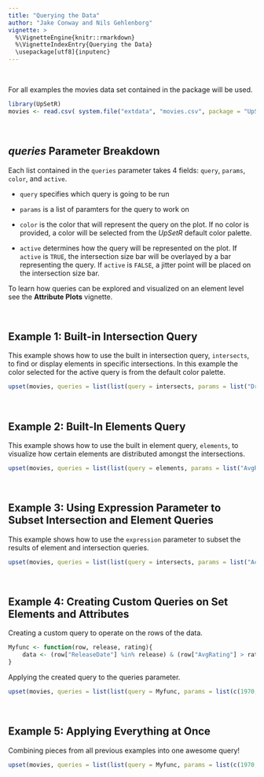 ```yaml
---
title: "Querying the Data"
author: "Jake Conway and Nils Gehlenborg"
vignette: >
  %\VignetteEngine{knitr::rmarkdown}
  %\VignetteIndexEntry{Querying the Data}
  \usepackage[utf8]{inputenc}
---
```


<br>

For all examples the movies data set contained in the package will be used.
```r
library(UpSetR)
movies <- read.csv( system.file("extdata", "movies.csv", package = "UpSetR"), header=T, sep=";" )
```

<br>

*queries* Parameter Breakdown
----------------------------------
Each list contained in the `queries` parameter takes 4 fields: `query`, `params`, `color`, and `active`.

- `query` specifies which query is going to be run

- `params` is a list of paramters for the query to work on

- `color` is the color that will represent the query on the plot. If no color is provided, a color will be selected from the _UpSetR_ default color palette.

- `active` determines how the query will be represented on the plot. If `active` is `TRUE`, the intersection size bar will be overlayed by a bar representing the query. If `active` is `FALSE`, a jitter point will be placed on the intersection size bar.

To learn how queries can be explored and visualized on an element level see the **Attribute Plots** vignette.

<br>

Example 1: Built-in Intersection Query
-------------
This example shows how to use the built in intersection query, `intersects`, to find or display elements in specific intersections. In this example the color selected for the active query is from the default color palette.
```r
upset(movies, queries = list(list(query = intersects, params = list("Drama", "Comedy", "Action"), color = "orange", active = T), list(query = intersects, params = list("Drama"), color = "red", active = F), list(query = intersects, params = list("Action", "Drama"), active = T)))
```

<br>

Example 2: Built-In Elements Query
-------------
This example shows how to use the built in element query, `elements`, to visualize how certain elements are distributed amongst the intersections.
```r
upset(movies, queries = list(list(query = elements, params = list("AvgRating", 3.5, 4.1), color = "blue", active = T), list(query = elements, params = list("ReleaseDate", 1980, 1990, 2000), color = "red", active = F)))
```

<br>

Example 3: Using Expression Parameter to Subset Intersection and Element Queries
-------------
This example shows how to use the `expression` parameter to subset the results of element and intersection queries.
```r
upset(movies, queries = list(list(query = intersects, params = list("Action", "Drama"), active = T), list(query = elements, params = list("ReleaseDate", 1980, 1990, 2000), color = "red", active = F)), expression = "AvgRating > 3 & Watches > 100")
```

<br>

Example 4: Creating Custom Queries on Set Elements and Attributes
-------------
Creating a custom query to operate on the rows of the data.
```r
Myfunc <- function(row, release, rating){
    data <- (row["ReleaseDate"] %in% release) & (row["AvgRating"] > rating)
}
```

Applying the created query to the queries parameter.
```r
upset(movies, queries = list(list(query = Myfunc, params = list(c(1970,1980, 1990, 1999, 2000), 2.5), color = "blue", active =T)))
```

<br>

Example 5: Applying Everything at Once
--------------
Combining pieces from all previous examples into one awesome query!
```r
upset(movies, queries = list(list(query = Myfunc, params = list(c(1970,1980, 1990, 1999, 2000), 2.5), color = "orange", active =T), list(query = intersects, params = list("Action", "Drama"), active = F), list(query = elements, params = list("ReleaseDate", 1980, 1990, 2000), color = "red", active = F)), expression = "AvgRating > 3 & Watches > 100")
```


